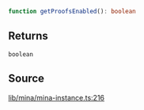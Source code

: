 ```ts
function getProofsEnabled(): boolean
```

## Returns

`boolean`

## Source

[lib/mina/mina-instance.ts:216](https://github.com/o1-labs/o1js/blob/3b1b22555bd0099419efc0703dfdb8b2eb7c3e6f/src/lib/mina/mina-instance.ts#L216)
